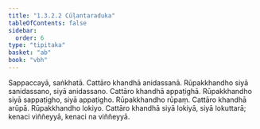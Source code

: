 ```yaml
---
title: "1.3.2.2 Cūḷantaraduka"
tableOfContents: false
sidebar:
  order: 6
type: "tipitaka"
basket: "ab"
book: "vbh"
---
```



<DynamicBreadcrumb />

<Paragraph number="523" type="center" book="vbh">
Sappaccayā, saṅkhatā.
</Paragraph>

<Paragraph number="524" book="vbh">
Cattāro khandhā anidassanā. Rūpakkhandho siyā sanidassano, siyā anidassano. Cattāro khandhā appaṭighā. Rūpakkhandho siyā sappaṭigho, siyā appaṭigho. Rūpakkhandho rūpaṃ. Cattāro khandhā arūpā. Rūpakkhandho lokiyo. Cattāro khandhā siyā lokiyā, siyā lokuttarā; kenaci viññeyyā, kenaci na viññeyyā.
</Paragraph>